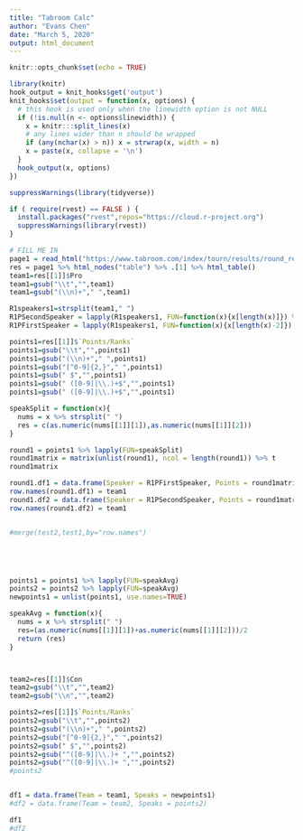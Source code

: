 ```yaml
---
title: "Tabroom Calc"
author: "Evans Chen"
date: "March 5, 2020"
output: html_document
---
```


```r
knitr::opts_chunk$set(echo = TRUE)
```

```r
library(knitr)
hook_output = knit_hooks$get('output')
knit_hooks$set(output = function(x, options) {
  # this hook is used only when the linewidth option is not NULL
  if (!is.null(n <- options$linewidth)) {
    x = knitr:::split_lines(x)
    # any lines wider than n should be wrapped
    if (any(nchar(x) > n)) x = strwrap(x, width = n)
    x = paste(x, collapse = '\n')
  }
  hook_output(x, options)
})
```

```r
suppressWarnings(library(tidyverse))

if ( require(rvest) == FALSE ) {
  install.packages("rvest",repos="https://cloud.r-project.org")
  suppressWarnings(library(rvest))
}
```

```r
# FILL ME IN
page1 = read_html("https://www.tabroom.com/index/tourn/results/round_results.mhtml?tourn_id=13670&round_id=455260")
res = page1 %>% html_nodes("table") %>% .[1] %>% html_table()
team1=res[[1]]$Pro
team1=gsub("\\t","",team1)
team1=gsub("(\\n)+"," ",team1)

R1speakers1=strsplit(team1," ")
R1PSecondSpeaker = lapply(R1speakers1, FUN=function(x){x[length(x)]}) %>% unlist
R1PFirstSpeaker = lapply(R1speakers1, FUN=function(x){x[length(x)-2]}) %>% unlist

points1=res[[1]]$`Points/Ranks`
points1=gsub("\\t","",points1)
points1=gsub("(\\n)+"," ",points1)
points1=gsub("[^0-9]{2,}"," ",points1)
points1=gsub(" $","",points1)
points1=gsub(" ([0-9]|\\.)+$","",points1)
points1=gsub(" ([0-9]|\\.)+$","",points1)

speakSplit = function(x){
  nums = x %>% strsplit(" ")
  res = c(as.numeric(nums[[1]][1]),as.numeric(nums[[1]][2]))
}

round1 = points1 %>% lapply(FUN=speakSplit)
round1matrix = matrix(unlist(round1), ncol = length(round1)) %>% t
round1matrix 

round1.df1 = data.frame(Speaker = R1PFirstSpeaker, Points = round1matrix[,1])
row.names(round1.df1) = team1
round1.df2 = data.frame(Speaker = R1PSecondSpeaker, Points = round1matrix[,2])
row.names(round1.df2) = team1


#merge(test2,test1,by="row.names")





points1 = points1 %>% lapply(FUN=speakAvg)
points2 = points2 %>% lapply(FUN=speakAvg)
newpoints1 = unlist(points1, use.names=TRUE)

speakAvg = function(x){
  nums = x %>% strsplit(" ")
  res=(as.numeric(nums[[1]][1])+as.numeric(nums[[1]][2]))/2
  return (res)
}



team2=res[[1]]$Con
team2=gsub("\\t","",team2)
team2=gsub("\\n","",team2)

points2=res[[1]]$`Points/Ranks`
points2=gsub("\\t","",points2)
points2=gsub("(\\n)+"," ",points2)
points2=gsub("[^0-9]{2,}"," ",points2)
points2=gsub(" $","",points2)
points2=gsub("^([0-9]|\\.)+ ","",points2) 
points2=gsub("^([0-9]|\\.)+ ","",points2)
#points2


df1 = data.frame(Team = team1, Speaks = newpoints1)
#df2 = data.frame(Team = team2, Speaks = points2)

df1
#df2



```




